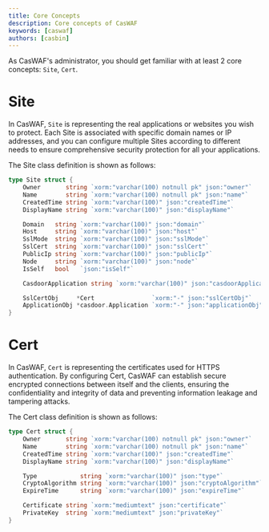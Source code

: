 ```yaml
---
title: Core Concepts
description: Core concepts of CasWAF
keywords: [caswaf]
authors: [casbin]
---
```


As CasWAF's administrator, you should get familiar with at least 2 core concepts: `Site`, `Cert`.

# Site
In CasWAF, `Site` is representing the real applications or websites you wish to protect. Each Site is associated with specific domain names or IP addresses, and you can configure multiple Sites according to different needs to ensure comprehensive security protection for all your applications.

The Site class definition is shown as follows:

```go
type Site struct {
	Owner       string `xorm:"varchar(100) notnull pk" json:"owner"`
	Name        string `xorm:"varchar(100) notnull pk" json:"name"`
	CreatedTime string `xorm:"varchar(100)" json:"createdTime"`
	DisplayName string `xorm:"varchar(100)" json:"displayName"`

	Domain   string `xorm:"varchar(100)" json:"domain"`
	Host     string `xorm:"varchar(100)" json:"host"`
	SslMode  string `xorm:"varchar(100)" json:"sslMode"`
	SslCert  string `xorm:"varchar(100)" json:"sslCert"`
	PublicIp string `xorm:"varchar(100)" json:"publicIp"`
	Node     string `xorm:"varchar(100)" json:"node"`
	IsSelf   bool   `json:"isSelf"`

	CasdoorApplication string `xorm:"varchar(100)" json:"casdoorApplication"`

	SslCertObj     *Cert                `xorm:"-" json:"sslCertObj"`
	ApplicationObj *casdoor.Application `xorm:"-" json:"applicationObj"`
}
```

# Cert

In CasWAF, `Cert` is representing the certificates used for HTTPS authentication. By configuring Cert, CasWAF can establish secure encrypted connections between itself and the clients, ensuring the confidentiality and integrity of data and preventing information leakage and tampering attacks.

The Cert class definition is shown as follows:

```go
type Cert struct {
	Owner       string `xorm:"varchar(100) notnull pk" json:"owner"`
	Name        string `xorm:"varchar(100) notnull pk" json:"name"`
	CreatedTime string `xorm:"varchar(100)" json:"createdTime"`
	DisplayName string `xorm:"varchar(100)" json:"displayName"`

	Type            string `xorm:"varchar(100)" json:"type"`
	CryptoAlgorithm string `xorm:"varchar(100)" json:"cryptoAlgorithm"`
	ExpireTime      string `xorm:"varchar(100)" json:"expireTime"`

	Certificate string `xorm:"mediumtext" json:"certificate"`
	PrivateKey  string `xorm:"mediumtext" json:"privateKey"`
}
```
